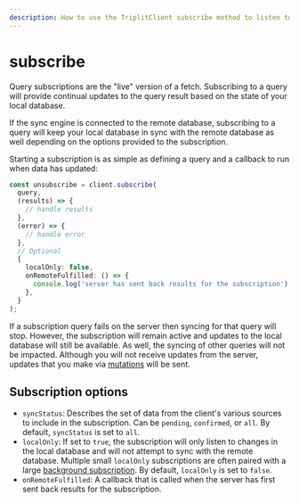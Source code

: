 ```yaml
---
description: How to use the TriplitClient subscribe method to listen to changes in your data.
---
```


# subscribe

Query subscriptions are the "live" version of a fetch. Subscribing to a query will provide continual updates to the query result based on the state of your local database.

If the sync engine is connected to the remote database, subscribing to a query will keep your local database in sync with the remote database as well depending on the options provided to the subscription.

Starting a subscription is as simple as defining a query and a callback to run when data has updated:

```typescript
const unsubscribe = client.subscribe(
  query,
  (results) => {
    // handle results
  },
  (error) => {
    // handle error
  },
  // Optional
  {
    localOnly: false,
    onRemoteFulfilled: () => {
      console.log('server has sent back results for the subscription');
    },
  }
);
```

If a subscription query fails on the server then syncing for that query will stop. However, the subscription will remain active and updates to the local database will still be available. As well, the syncing of other queries will not be impacted. Although you will not receive updates from the server, updates that you make via [mutations](/client/insert) will be sent.

## Subscription options

- `syncStatus`: Describes the set of data from the client's various sources to include in the subscription. Can be `pending`, `confirmed`, or `all`. By default, `syncStatus` is set to `all`.
- `localOnly`: If set to `true`, the subscription will only listen to changes in the local database and will not attempt to sync with the remote database. Multiple small `localOnly` subscriptions are often paired with a large [background subscription](/client/subscribe-background). By default, `localOnly` is set to `false`.
- `onRemoteFulfilled`: A callback that is called when the server has first sent back results for the subscription.
